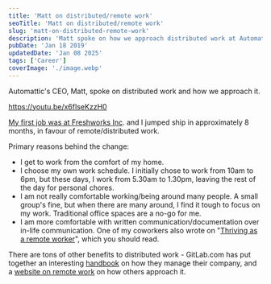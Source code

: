 ```yaml
---
title: 'Matt on distributed/remote work'
seoTitle: 'Matt on distributed/remote work'
slug: 'matt-on-distributed-remote-work'
description: 'Matt spoke on how we approach distributed work at Automattic. Check out!'
pubDate: 'Jan 18 2019'
updatedDate: 'Jan 08 2025'
tags: ['Career']
coverImage: './image.webp'
---
```


Automattic's CEO, Matt, spoke on distributed work and how we approach it.

https://youtu.be/x6fIseKzzH0

[My first job was at Freshworks Inc](https://www.arun.blog/last-day-at-freshworks). and I jumped ship in approximately 8 months, in favour of remote/distributed work.

Primary reasons behind the change:

- I get to work from the comfort of my home.
- I choose my own work schedule. I initially chose to work from 10am to 6pm, but these days, I work from 5.30am to 1.30pm, leaving the rest of the day for personal chores.
- I am not really comfortable working/being around many people. A small group's fine, but when there are many around, I find it tough to focus on my work. Traditional office spaces are a no-go for me.
- I am more comfortable with written communication/documentation over in-life communication.
  One of my coworkers also wrote on "[Thriving as a remote worker](https://24ways.org/2018/thriving-as-a-remote-worker/)", which you should read.

There are tons of other benefits to distributed work - GitLab.com has put together an interesting [handbook](https://about.gitlab.com/handbook/) on how they manage their company, and a [website on remote work](https://www.remoteonly.org/) on how others approach it.
